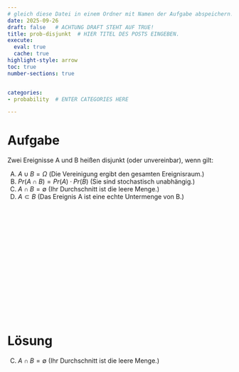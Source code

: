 ```yaml
---
# gleich diese Datei in einem Ordner mit Namen der Aufgabe abspeichern!
date: 2025-09-26
draft: false   # ACHTUNG DRAFT STEHT AUF TRUE!
title: prob-disjunkt  # HIER TITEL DES POSTS EINGEBEN.
execute: 
  eval: true 
  cache: true
highlight-style: arrow 
toc: true
number-sections: true


categories:
- probability  # ENTER CATEGORIES HERE

---
```






# Aufgabe 

Zwei Ereignisse A und B heißen disjunkt (oder unvereinbar), wenn gilt:

A) $A \cup B = \Omega$ (Die Vereinigung ergibt den gesamten Ereignisraum.)
B) $Pr(A\cap B)=Pr(A)\cdot Pr(B)$ (Sie sind stochastisch unabhängig.)
C) $A\cap B= \emptyset$ (Ihr Durchschnitt ist die leere Menge.)
D) $A \subset B$ (Das Ereignis A ist eine echte Untermenge von B.)



</br>
</br>
</br>

</br>
</br>
</br>

</br>
</br>
</br>

</br>
</br>
</br>











# Lösung 


C) $A\cap B= \emptyset$ (Ihr Durchschnitt ist die leere Menge.)